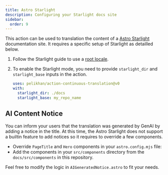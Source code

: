 ```yaml
---
title: Astro Starlight
description: Configuring your Starlight docs site
sidebar:
  order: 9
---
```



This action can be used to translation the content of a [Astro Starlight](https://starlight.astro.build/) documentation site.
It requires a specific setup of Starlight as detailled below.

<Steps>

<ol>

<li>

Follow the Starlight guide to use a [root locale](https://starlight.astro.build/guides/i18n/#use-a-root-locale).

</li>

<li>

To enable the Starlight mode, you need to provide `starlight_dir` and `starlight_base` inputs in the action.

```yaml title=".github/workflows/ct.yml" "starlight_dir: ./docs" "starlight_base: my_repo_name"
uses: pelikhan/action-continuous-translation@v0
with:
  starlight_dir: ./docs
  starlight_base: my_repo_name
```

</li>

</ol>

</Steps>

## AI Content Notice

You can inform your users that the translation was generated by GenAI by
adding a notice in the title. At this time, the Astro Starlight does not support a builtin feature to add notices
so it requires to override a few components.

- Override `PageTitle` and `Hero` components in your `astro.config.mjs` file:
- Add the components in your `src/components` directory from the `docs/src/components` in this repository.

Feel free to modify the logic in `AIGeneratedNotice.astro` to fit your needs.

